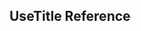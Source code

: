 
<Meta title='hooks/useTitle' />

<h2 style={{ color: '#ff3399' }}> UseTitle Reference </h2>

<Title />
<Home />

<h2 style={{ color: '#ff3399' }}>UseTitle Usage </h2>
简单的处理下标题

```js
import { useTitle } from 'wrench-hooks'

export default function Title() {
  return (
    <button
      onClick={() => {
        useTitle('changed')
      }}
    >
      change webSite title
    </button>
  )
}
```
